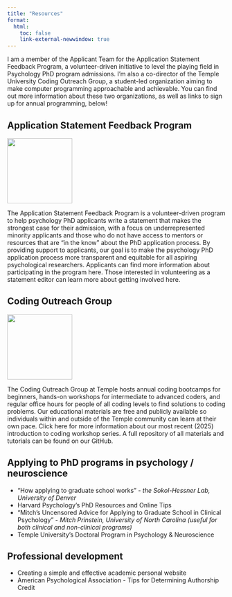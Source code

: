 ```yaml
---
title: "Resources"
format: 
  html:
    toc: false
    link-external-newwindow: true
---
```


I am a member of the Applicant Team for the [Application Statement Feedback Program](https://www.asfp.io/){style="text-decoration:none"}, a volunteer-driven initiative to level the playing field in Psychology PhD program admissions. I'm also a co-director of the [Temple University Coding Outreach Group](https://tu-coding-outreach-group.github.io/){style="text-decoration:none"}, a student-led organization aiming to make computer programming approachable and achievable. You can find out more information about these two organizations, as well as links to sign up for annual programming, below!

## Application Statement Feedback Program

::: {layout="[1, 3]" layout-valign="center"}
![](./images/ASFP.png){width="150px"}

The Application Statement Feedback Program is a volunteer-driven program to help psychology PhD applicants write a statement that makes the strongest case for their admission, with a focus on underrepresented minority applicants and those who do not have access to mentors or resources that are "in the know" about the PhD application process. By providing support to applicants, our goal is to make the psychology PhD application process more transparent and equitable for all aspiring psychological researchers. Applicants can find more information about participating in the program [here](https://www.asfp.io/applicants){style="text-decoration:none"}. Those interested in volunteering as a statement editor can learn more about getting involved [here](https://www.asfp.io/editors){style="text-decoration:none"}. 
:::

## Coding Outreach Group

::: {layout="[1, 3]" layout-valign="center"}
![](./images/COG.png){width="150px"}

The Coding Outreach Group at Temple hosts annual coding bootcamps for beginners, hands-on workshops for intermediate to advanced coders, and regular office hours for people of all coding levels to find solutions to coding problems. Our educational materials are free and publicly available so individuals within and outside of the Temple community can learn at their own pace. Click [here](https://github.com/TU-Coding-Outreach-Group/intro-to-coding-2025){style="text-decoration:none"} for more information about our most recent (2025) introduction to coding workshop series. A full repository of all materials and tutorials can be found on our [GitHub](https://github.com/TU-Coding-Outreach-Group){style="text-decoration:none"}. 
:::

## Applying to PhD programs in psychology / neuroscience

-   ["How applying to graduate school works"](https://www.sokolhessnerlab.com/howapplyingworks){style="text-decoration:none"} - *the Sokol-Hessner Lab, University of Denver*
-   [Harvard Psychology's PhD Resources and Online Tips](https://psychology.fas.harvard.edu/pro-tip){style="text-decoration:none"} 
-   ["Mitch's Uncensored Advice for Applying to Graduate School in Clinical Psychology"](https://mitch.web.unc.edu/wp-content/uploads/sites/4922/2017/02/MitchGradSchoolAdvice.pdf){style="text-decoration:none"} - *Mitch Prinstein, University of North Carolina (useful for both clinical and non-clinical programs)*
-   [Temple University's Doctoral Program in Psychology & Neuroscience](https://www.temple.edu/academics/degree-programs/psychology-phd-la-psy-phd){style="text-decoration:none"} 

## Professional development

-   [Creating a simple and effective academic personal website](https://www.elsevier.com/connect/creating-a-simple-and-effective-academic-personal-website){style="text-decoration:none"} 
-   [American Psychological Association - Tips for Determining Authorship Credit](https://www.apa.org/science/leadership/students/authorship-paper){style="text-decoration:none"}


